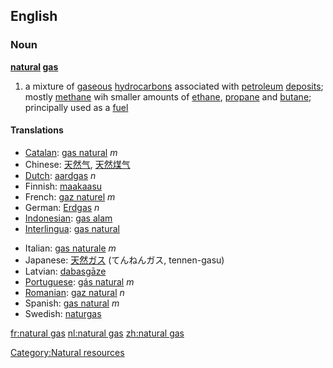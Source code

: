 ==English==
===Noun===
'''[[natural]] [[gas]]'''
{{wikipedia}}
# a mixture of [[gaseous]] [[hydrocarbon]]s associated with [[petroleum]] [[deposit]]s; mostly [[methane]] wih smaller amounts of [[ethane]], [[propane]] and [[butane]]; principally used as a [[fuel]]

====Translations====
{{top}}
*[[Catalan]]: [[gas natural]] ''m''
*Chinese: [[天然气]], [[天然煤气]]
*[[Dutch]]: [[aardgas]] ''n''
*Finnish: [[maakaasu]]
*French: [[gaz naturel]] ''m''
*German: [[Erdgas]] ''n''
*[[Indonesian]]: [[gas alam]]
*[[Interlingua]]: [[gas natural]]
{{mid}}
*Italian: [[gas naturale]] ''m''
*Japanese: [[天然ガス]] (てんねんガス, tennen-gasu)
*Latvian: [[dabasgāze]] {{f}}
*[[Portuguese]]: [[gás natural]] ''m''
*[[Romanian]]: [[gaz natural]] ''n''
*Spanish: [[gas natural]] ''m''
*Swedish: [[naturgas]] {{c}}
{{bottom}}

[[Category:Natural resources]]

[[fr:natural gas]]
[[nl:natural gas]]
[[zh:natural gas]]